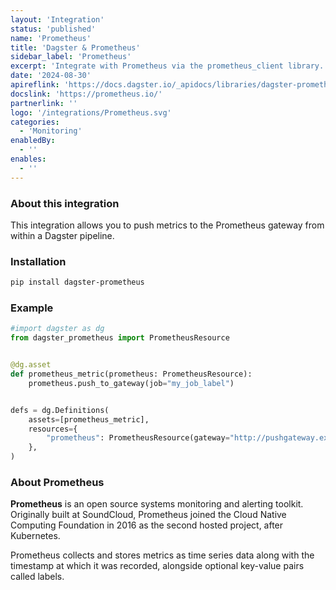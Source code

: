```yaml
---
layout: 'Integration'
status: 'published'
name: 'Prometheus'
title: 'Dagster & Prometheus'
sidebar_label: 'Prometheus'
excerpt: 'Integrate with Prometheus via the prometheus_client library.'
date: '2024-08-30'
apireflink: 'https://docs.dagster.io/_apidocs/libraries/dagster-prometheus'
docslink: 'https://prometheus.io/'
partnerlink: ''
logo: '/integrations/Prometheus.svg'
categories:
  - 'Monitoring'
enabledBy:
  - ''
enables:
  - ''
---
```


### About this integration

This integration allows you to push metrics to the Prometheus gateway from within a Dagster pipeline.

### Installation

```bash
pip install dagster-prometheus
```

### Example

```python
#import dagster as dg
from dagster_prometheus import PrometheusResource


@dg.asset
def prometheus_metric(prometheus: PrometheusResource):
    prometheus.push_to_gateway(job="my_job_label")


defs = dg.Definitions(
    assets=[prometheus_metric],
    resources={
        "prometheus": PrometheusResource(gateway="http://pushgateway.example.org:9091")
    },
)

```

### About Prometheus

**Prometheus** is an open source systems monitoring and alerting toolkit. Originally built at SoundCloud, Prometheus joined the Cloud Native Computing Foundation in 2016 as the second hosted project, after Kubernetes.

Prometheus collects and stores metrics as time series data along with the timestamp at which it was recorded, alongside optional key-value pairs called labels.
